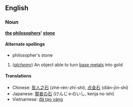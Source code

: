 ==English==
===Noun===
'''[[the]] [[philosopher]]s' [[stone]]'''

====Alternate spellings====
*philosopher's stone

#(''[[alchemy]]'') An object able to turn [[base metal]]s into gold

====Translations====
*Chinese: [[哲人之石]] (zhé-rén-zhī-shí), [[点金石]] (diǎn-jīn-shí)<!-- not sure how to join/seperate pinyin syllables -->
*Japanese: [[賢者の石]] (けんじゃのいし, kenja no ishi)
*Vietnamese: [[đá tạo vàng]]